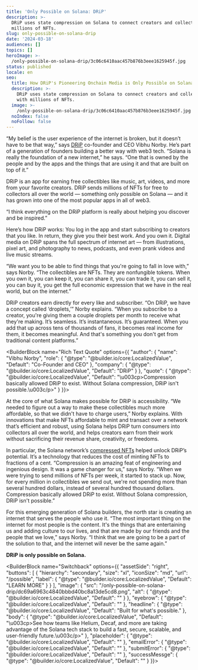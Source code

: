 ```yaml
---
title: 'Only Possible on Solana: DRiP'
description: >-
  DRiP uses state compression on Solana to connect creators and collectors with
  millions of NFTs.
slug: only-possible-on-solana-drip
date: '2024-03-18'
audiences: []
topics: []
heroImage: >-
  /only-possible-on-solana-drip/3c06c6410aac457b876b3eee1625945f.jpg
status: published
locale: en
seo:
  title: How DRiP's Pioneering Onchain Media is Only Possible on Solana
  description: >-
    DRiP uses state compression on Solana to connect creators and collectors
    with millions of NFTs.
  image: >-
    /only-possible-on-solana-drip/3c06c6410aac457b876b3eee1625945f.jpg
  noIndex: false
  noFollow: false
---
```



<YouTube videoId="XAND6G6dW2c" />


“My belief is the user experience of the internet is broken, but it doesn’t have to be that way,” says [DRiP](https://drip.haus/) co-founder and CEO Vibhu Norby. He’s part of a generation of founders building a better way with web3 tech. “Solana is really the foundation of a new internet,” he says. “One that is owned by the people and by the apps and the things that are using it and that are built on top of it.” 

DRiP is an app for earning free collectibles like music, art, videos, and more from your favorite creators. DRiP sends millions of NFTs for free to collectors all over the world — something only possible on Solana — and it has grown into one of the most popular apps in all of web3. 

“I think everything on the DRiP platform is really about helping you discover and be inspired.”

Here’s how DRiP works: You log in the app and start subscribing to creators that you like. In return, they give you their best work. And you own it. Digital media on DRiP spans the full spectrum of internet art — from illustrations, pixel art, and photography to news, podcasts, and even prank videos and live music streams.

“We want you to be able to find things that you're going to fall in love with,” says Norby. “The collectibles are NFTs. They are nonfungible tokens. When you own it, you can keep it, you can share it, you can trade it, you can sell it, you can buy it, you get the full economic expression that we have in the real world, but on the internet.”  

DRiP creators earn directly for every like and subscriber. “On DRiP, we have a concept called ‘droplets,’” Norby explains. “When you subscribe to a creator, you're giving them a couple droplets per month to receive what they're making. It’s seamless. It’s instantaneous. It’s guaranteed. When you add that up across tens of thousands of fans, it becomes real income for them, it becomes meaningful. And that's something you don't get from traditional content platforms.”

<BuilderBlock name="Rich Text Quote" options={{
  "author": {
    "name": "Vibhu Norby",
    "role": {
      "@type": "@builder.io/core:LocalizedValue",
      "Default": "Co-Founder and CEO"
    },
    "company": {
      "@type": "@builder.io/core:LocalizedValue",
      "Default": "DRiP"
    }
  },
  "quote": {
    "@type": "@builder.io/core:LocalizedValue",
    "Default": "\u003cp>Compression basically allowed DRiP to exist. Without Solana compression, DRiP isn't possible.\u003c/p>"
  }
}}>

</BuilderBlock>

At the core of what Solana makes possible for DRiP is accessibility. “We needed to figure out a way to make these collectibles much more affordable, so that we didn't have to charge users,” Norby explains. With innovations that make NFTs affordable to mint and transact over a network that’s efficient and robust, using Solana helps DRiP turn consumers into collectors all over the world, and helps creators earn from their work without sacrificing their revenue share, creativity, or freedoms.   

In particular, the Solana network’s [compressed NFTs](https://solana.com/news/state-compression-update-december-2023) helped unlock DRiP’s potential. It’s a technology that reduces the cost of minting NFTs to fractions of a cent. “Compression is an amazing feat of engineering and ingenious design. It was a game changer for us,” says Norby. “When we were trying to send millions of NFTs per week, it started to stack up. Now, for every million in collectibles we send out, we're not spending more than several hundred dollars, instead of several hundred thousand dollars. Compression basically allowed DRiP to exist. Without Solana compression, DRiP isn't possible.”

For this emerging generation of Solana builders, the north star is creating an internet that serves the people who use it. “The most important thing on the internet for most people is the content. It's the things that are entertaining us and adding culture to our lives, and that are made by our friends and the people that we love,” says Norby. “I think that we are going to be a part of the solution to that, and the internet will never be the same again.”

**DRiP is only possible on Solana.**

<BuilderBlock name="Switchback" options={{
  "assetSide": "right",
  "buttons": [
    {
      "hierarchy": "secondary",
      "size": "xl",
      "iconSize": "md",
      "url": "/possible",
      "label": {
        "@type": "@builder.io/core:LocalizedValue",
        "Default": "LEARN MORE"
      }
    }
  ],
  "image": {
    "src": "/only-possible-on-solana-drip/dc69a6963c4840bbbd40bc8a13de5cd8.png",
    "alt": {
      "@type": "@builder.io/core:LocalizedValue",
      "Default": ""
    }
  },
  "eyebrow": {
    "@type": "@builder.io/core:LocalizedValue",
    "Default": ""
  },
  "headline": {
    "@type": "@builder.io/core:LocalizedValue",
    "Default": "Built for what's possible."
  },
  "body": {
    "@type": "@builder.io/core:LocalizedValue",
    "Default": "\u003cp>See how teams like Helium, Decaf, and more are taking advantage of the Solana tech stack to build a fast, secure, scalable, and user-friendly future.\u003c/p>"
  },
  "placeholder": {
    "@type": "@builder.io/core:LocalizedValue",
    "Default": ""
  },
  "emailError": {
    "@type": "@builder.io/core:LocalizedValue",
    "Default": ""
  },
  "submitError": {
    "@type": "@builder.io/core:LocalizedValue",
    "Default": ""
  },
  "successMessge": {
    "@type": "@builder.io/core:LocalizedValue",
    "Default": ""
  }
}}>

</BuilderBlock>
